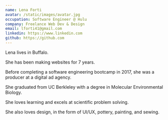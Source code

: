 ```yaml
---
name: Lena Forti
avatar: /static/images/avatar.jpg
occupation: Software Engineer @ Hulu
company: Freelance Web Dev & Design
email: lforti41@gmail.com
linkedin: https://www.linkedin.com
github: https://github.com
---
```


Lena lives in Buffalo.

She has been making websites for 7 years.

Before completing a software engineering bootcamp in 2017, she was a producer at a digital ad agency.

She graduated from UC Berkleley with a degree in Molecular Environmental Biology.

She loves learning and excels at scientific problem solving.

She also loves design, in the form of UI/UX, pottery, painting, and sewing.
